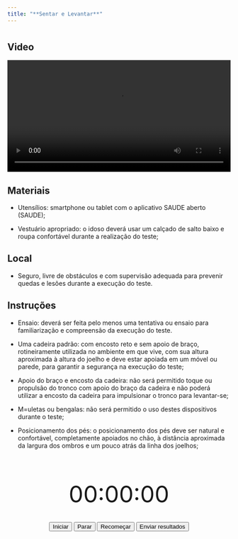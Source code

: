 ```yaml
---
title: "**Sentar e Levantar**"
---
```


# {.unnumbered .unlisted .tabset}

## Video

<center>
<video src="videos/sentar-e-levantar.mov" width="100%" controls></video>
</center>

## Materiais

- Utensílios: smartphone ou tablet com o aplicativo SAUDE aberto (SAUDE); 

- Vestuário apropriado: o idoso deverá usar um calçado de salto baixo e roupa confortável durante a realização do teste; 

## Local

- Seguro, livre de obstáculos e com supervisão adequada para prevenir quedas e lesões durante a execução do teste.

## Instruções

- Ensaio: deverá ser feita pelo menos uma tentativa ou ensaio para familiarização e compreensão da execução do teste.

- Uma cadeira padrão: com encosto reto e sem apoio de braço, rotineiramente utilizada no ambiente em que vive, com sua altura aproximada à altura do joelho e deve estar apoiada em um móvel ou parede, para garantir a segurança na execução do teste;

- Apoio do braço e encosto da cadeira: não será permitido toque ou propulsão do tronco com apoio do braço da cadeira e não poderá utilizar a encosto da cadeira para impulsionar o tronco para levantar-se;

- M=uletas ou bengalas: não será permitido o uso destes dispositivos durante o teste;

- Posicionamento dos pés: o posicionamento dos pés deve ser natural e confortável, completamente apoiados no chão, à distância aproximada da largura dos ombros e um pouco atrás da linha dos joelhos; 

# {.unnumbered .unlisted .tabset}

<center>

<br>

<div id="clock" style="font-size: 52px;">00:00:00</div>
<br>
<button id="startButton">Iniciar</button>
<button id="stopButton">Parar</button>
<button id="resetButton">Recomeçar</button>
<button id="emailButton">Enviar resultados</button>

<br>

</center>


<script>
let timer;
let isRunning = false;
let elapsedSeconds = 0; // To track elapsed time

function formatTime(seconds) {
    const hours = String(Math.floor(seconds / 3600)).padStart(2, '0');
    const minutes = String(Math.floor((seconds % 3600) / 60)).padStart(2, '0');
    const secs = String(seconds % 60).padStart(2, '0');
    return `${hours}:${minutes}:${secs}`;
}

function updateClock() {
    document.getElementById("clock").innerHTML = formatTime(elapsedSeconds);
}

// Function to start the clock
function startClock() {
    if (!isRunning) {
        timer = setInterval(() => {
            elapsedSeconds++;
            updateClock();
        }, 1000);
        isRunning = true;
    }
}

// Function to stop the clock
function stopClock() {
    clearInterval(timer);
    isRunning = false;
}

// Function to reset the clock
function resetClock() {
    stopClock();
    elapsedSeconds = 0; // Reset elapsed time
    updateClock(); // Update display to 00:00:00
}

// Function to send the clock time via email
function sendEmail() {
    const timeString = formatTime(elapsedSeconds);
    const email = "example@example.com"; // Replace with your email
    const subject = "Clock Time";
    const body = `${timeString}`;
    window.location.href = `mailto:alexandresancho.fisio@gmail.com?subject=${encodeURIComponent(subject)}&body=${encodeURIComponent(body)}`;
}

// Event listeners for buttons
document.getElementById("startButton").onclick = startClock;
document.getElementById("stopButton").onclick = stopClock;
document.getElementById("resetButton").onclick = resetClock;
document.getElementById("emailButton").onclick = sendEmail;
</script>
